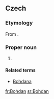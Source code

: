 ==Czech==
{{wikipedia|lang=cs}}

===Etymology===
From {{etym|sla-pro|cs}} {{m|sla-pro|*Bogъdanъ}}.

===Proper noun===
{{cs-proper noun|g=m}}

# {{given name|male|lang=cs}}

====Related terms====
*[[Bohdana]]

[[fr:Bohdan]]
[[sr:Bohdan]]